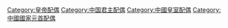 [[Category:皇帝配偶|Category:皇帝配偶]]
[[Category:中国君主配偶|Category:中国君主配偶]]
[[Category:中國皇室配偶|Category:中國皇室配偶]]
[[Category:中國國家元首配偶|Category:中國國家元首配偶]]